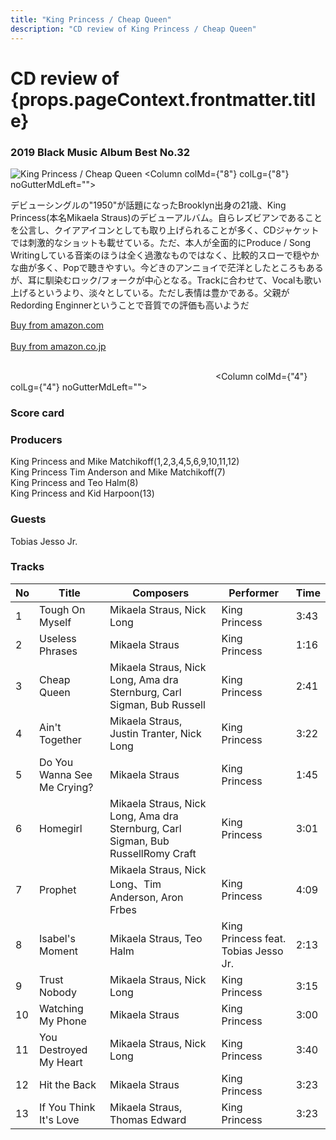 ```yaml
---
title: "King Princess / Cheap Queen"
description: "CD review of King Princess / Cheap Queen"
---
```



<h1>CD review of <br/>{props.pageContext.frontmatter.title}</h1>
<h3><Link to="/best50/2019/">2019 Black Music Album Best No.32</Link></h3>

<Row  className="image-card-group">
	<Column colMd={"4"} colLg={"4"} noGutterMdLeft="">
       <ImageCard>

![King Princess / Cheap Queen](../../images/cd/kingprincess1L.jpg) 
</ImageCard>
	</Column>
	<Column colMd={"8"} colLg={"8"} noGutterMdLeft="">
	  <p>
	  デビューシングルの"1950"が話題になったBrooklyn出身の21歳、King Princess(本名Mikaela Straus)のデビューアルバム。自らレズビアンであることを公言し、クイアアイコンとしても取り上げられることが多く、CDジャケットでは刺激的なショットも載せている。ただ、本人が全面的にProduce / Song Writingしている音楽のほうは全く過激なものではなく、比較的スローで穏やかな曲が多く、Popで聴きやすい。今どきのアンニョイで茫洋としたところもあるが、耳に馴染むロック/フォークが中心となる。Trackに合わせて、Vocalも歌い上げるというより、淡々としている。ただし表情は豊かである。父親がRedording Enginnerということで音質での評価も高いようだ
	  </p>
	  <a href="https://amzn.to/2XipPAg">Buy from amazon.com</a>
	  <br/>  
	  <a href="https://amzn.to/36NoKU0">Buy from amazon.co.jp</a>
	  <br/>
	  <a style="display:inline-block;overflow:hidden;background:url(https://linkmaker.itunes.apple.com/ja-jp/lockup.svg?releaseDate=2019-10-25&kind=album&bubble=apple_music&style=mono-black) no-repeat;width:180px;height:45px;" href="https://geo.music.apple.com/jp/album/cheap-queen/1478217542?mt=1&app=music&ls=1&at=11lcug"></a>
	  <a style="display:inline-block;overflow:hidden;background:url(https://linkmaker.itunes.apple.com/ja-jp/badge-lrg.svg?releaseDate=2019-10-25T00:00:00Z&kind=album&bubble=itunes_music) no-repeat;width:140px;height:45px;" href="https://geo.music.apple.com/jp/album/cheap-queen/1478217542?app=itunes&at=11lcug"></a>
	</Column>
</Row>
<Row >
	<Column colMd={"4"} colLg={"4"} noGutterMdLeft="">
<div>
    <h3>Score card</h3>
	<SliderJS1 value="5" />
    <SliderJS2 value="2" />
	<SliderJS3 value="1" />
    <SliderJS4 value="8" />
</div>
</Column>
<Column colMd={"8"} colLg={"8"} noGutterMdLeft="">
<div>
<h3>Producers</h3>
<p>
King Princess and Mike Matchikoff(1,2,3,4,5,6,9,10,11,12)
<br/>King Princess Tim Anderson and Mike Matchikoff(7)
<br/>King Princess and Teo Halm(8)
<br/>King Princess and Kid Harpoon(13)
</p>
<h3>Guests</h3>
<p>Tobias Jesso Jr.
</p>
</div>
</Column>
</Row>

<h3>Tracks</h3>

| No  |	Title	                    |	Composers	                                                                   |	Performer	                      |	Time |
| --- |	---------------------------	| -------------------------------------------------------------------------------- | ------------------------------------ |	---- |
| 1	  |	Tough On Myself	            | Mikaela Straus, Nick Long	                                                       | King Princess	                      |	3:43 |
| 2	  |	Useless Phrases	            | Mikaela Straus	                                                               | King Princess	                      |	1:16 |
| 3	  |	Cheap Queen	                | Mikaela Straus, Nick Long, Ama dra Sternburg, Carl Sigman, Bub Russell           | King Princess	                      |	2:41 |
| 4	  |	Ain't Together	            | Mikaela Straus, Justin Tranter, Nick Long	                                       | King Princess	                      |	3:22 |
| 5	  |	Do You Wanna See Me Crying?	| Mikaela Straus	                                                               | King Princess	                      |	1:45 |
| 6	  |	Homegirl	                | Mikaela Straus, Nick Long, Ama dra Sternburg, Carl Sigman, Bub RussellRomy Craft | King Princess	                      |	3:01 |
| 7	  |	Prophet	                    | Mikaela Straus, Nick Long、Tim Anderson, Aron Frbes	                           | King Princess	                      |	4:09 |
| 8	  |	Isabel's Moment	            | Mikaela Straus, Teo Halm	                                                       | King Princess feat. Tobias Jesso Jr. |	2:13 |
| 9	  |	Trust Nobody	            | Mikaela Straus, Nick Long	                                                       | King Princess	                      |	3:15 |
|10	  |	Watching My Phone	        | Mikaela Straus	                                                               | King Princess	                      |	3:00 |
|11	  |	You Destroyed My Heart	    | Mikaela Straus, Nick Long	                                                       | King Princess	                      |	3:40 |
|12	  |	Hit the Back	            | Mikaela Straus	                                                               | King Princess	                      |	3:23 |
|13	  |	If You Think It's Love	    | Mikaela Straus, Thomas Edward	                                                   | King Princess	                      |	3:23 |
